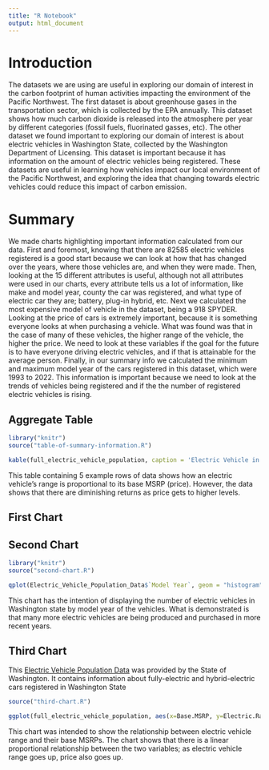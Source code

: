 ```yaml
---
title: "R Notebook"
output: html_document
---
```


# Introduction
  The datasets we are using are useful in exploring our domain of interest in the carbon footprint of human activities impacting the environment of the Pacific Northwest. The first dataset is about greenhouse gases in the transportation sector, which is collected by the EPA annually. This dataset shows how much carbon dioxide is released into the atmosphere per year by different categories (fossil fuels, fluorinated gasses, etc). The other dataset we found important to exploring our domain of interest is about electric vehicles in Washington State, collected by the Washington Department of Licensing. This dataset is important because it has information on the amount of electric vehicles being registered. These datasets are useful in learning how vehicles impact our local environment of the Pacific Northwest, and exploring the idea that changing towards electric vehicles could reduce this impact of carbon emission. 

# Summary

We made charts highlighting important information calculated from our data. First and foremost, knowing that there are 82585 electric vehicles registered is a good start because we can look at how that has changed over the years, where those vehicles are, and when they were made. Then, looking at the 15 different attributes is useful, although not all attributes were used in our charts, every attribute tells us a lot of information, like make and model year, county the car was registered, and what type of electric car they are; battery, plug-in hybrid, etc. Next we calculated the most expensive model of vehicle in the dataset, being a 918 SPYDER. Looking at the price of cars is extremely important, because it is something everyone looks at when purchasing a vehicle. What was found was that in the case of many of these vehicles, the higher range of the vehicle, the higher the price. We need to look at these variables if the goal for the future is to have everyone driving electric vehicles, and if that is attainable for the average person. Finally, in our summary info we calculated the minimum and maximum model year of the cars registered in this dataset, which were 1993 to 2022. This information is important because we need to look at the trends of vehicles being registered and if the the number of registered electric vehicles is rising. 

## Aggregate Table

```r
library("knitr")
source("table-of-summary-information.R")

kable(full_electric_vehicle_population, caption = 'Electric Vehicle in Washington State')

```
This table containing 5 example rows of data shows how an electric vehicle's range is proportional to its base MSRP (price). However, the data shows that there are diminishing returns as price gets to higher levels.

## First Chart

## Second Chart

```r
library("knitr")
source("second-chart.R")

qplot(Electric_Vehicle_Population_Data$`Model Year`, geom = "histogram", xlab = "Model Year", ylab = "Number of Electric Vehicles", main = "Number of Electric Vehicles by Model Year in Washington State")
```

This chart has the intention of displaying the number of electric vehicles in Washington state by model year of the vehicles. What is demonstrated is that many more electric vehicles are being produced and purchased in more recent years. 

## Third Chart

This [Electric Vehicle Population Data](https://data.wa.gov/Transportation/Electric-Vehicle-Population-Data/f6w7-q2d2) was provided by the State of Washington. It contains information about fully-electric and hybrid-electric cars registered in Washington State

```r
source("third-chart.R")

ggplot(full_electric_vehicle_population, aes(x=Base.MSRP, y=Electric.Range)) + geom_point()
```

This chart was intended to show the relationship between electric vehicle range and their base MSRPs. The chart shows that there is a linear proportional relationship between the two variables; as electric vehicle range goes up, price also goes up.
